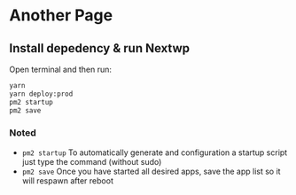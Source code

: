 # Another Page


## Install depedency & run Nextwp
Open terminal and then run:
```bash filename="root@ubuntu-22.04:/home/nextwp#" copy
yarn
yarn deploy:prod
pm2 startup
pm2 save
```
### Noted
- `pm2 startup` To automatically generate and configuration a startup script just type the command (without sudo)
- `pm2 save` Once you have started all desired apps, save the app list so it will respawn after reboot
